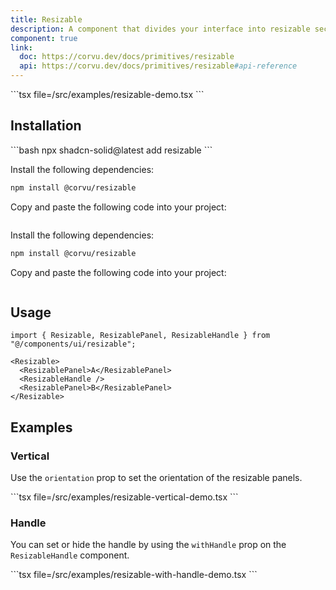 ```yaml
---
title: Resizable
description: A component that divides your interface into resizable sections.
component: true
link:
  doc: https://corvu.dev/docs/primitives/resizable
  api: https://corvu.dev/docs/primitives/resizable#api-reference
---
```



<ComponentPreview name="resizable-demo" client:only="solid-js">
<Fragment slot="code">
```tsx file=<rootDir>/src/examples/resizable-demo.tsx
```
</Fragment>
</ComponentPreview>

## Installation

<ComponentInstallation client:only="solid-js">

<Fragment slot="cli">
```bash
npx shadcn-solid@latest add resizable
```
</Fragment>

<Step slot="tw">

<StepItem>Install the following dependencies:</StepItem>
```bash
npm install @corvu/resizable
```

<StepItem>Copy and paste the following code into your project:</StepItem>
```tsx file=<rootDir>/../packages/tailwindcss/ui/resizable.tsx
```

</Step>

<Step slot="uno">

<StepItem>Install the following dependencies:</StepItem>
```bash
npm install @corvu/resizable
```

<StepItem>Copy and paste the following code into your project:</StepItem>
```tsx file=<rootDir>/../packages/unocss/ui/resizable.tsx
```

</Step>

</ComponentInstallation>

## Usage

```tsx
import { Resizable, ResizablePanel, ResizableHandle } from "@/components/ui/resizable";
```

```tsx
<Resizable>
  <ResizablePanel>A</ResizablePanel>
  <ResizableHandle />
  <ResizablePanel>B</ResizablePanel>
</Resizable>
```

## Examples

### Vertical

Use the `orientation` prop to set the orientation of the resizable panels.

<ComponentPreview name="resizable-vertical-demo" client:only="solid-js">
<Fragment slot="code">
```tsx file=<rootDir>/src/examples/resizable-vertical-demo.tsx
```
</Fragment>
</ComponentPreview>

### Handle

You can set or hide the handle by using the `withHandle` prop on the `ResizableHandle` component.

<ComponentPreview name="resizable-with-handle-demo" client:only="solid-js">
<Fragment slot="code">
```tsx file=<rootDir>/src/examples/resizable-with-handle-demo.tsx
```
</Fragment>
</ComponentPreview>
